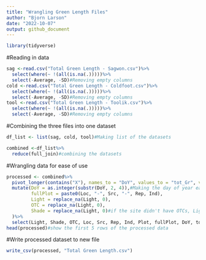 ```yaml
---
title: "Wrangling Green Length Files"
author: "Bjorn Larson"
date: "2022-10-07"
output: github_document
---
```


```r
library(tidyverse)
```

#Reading in data
```r
sag <-read.csv("Total Green Length - Sagwon.csv")%>%
  select(where(~ !(all(is.na(.)))))%>%
  select(-Average, -SD)#Removing empty columns
cold <-read.csv("Total Green Length - Coldfoot.csv")%>%
  select(where(~ !(all(is.na(.)))))%>%
  select(-Average, -SD)#Removing empty columns
tool <-read.csv("Total Green Length - Toolik.csv")%>%
  select(where(~ !(all(is.na(.)))))%>%
  select(-Average, -SD)#Removing empty columns
```

#Combining the three files into one dataset
```r
df_list <- list(sag, cold, tool)#Making list of the datasets

combined <-df_list%>%
  reduce(full_join)#combining the datasets
```
#Wrangling data for ease of use
```r
processed <- combined%>%
  pivot_longer(contains("X"), names_to = "DoY", values_to = "tot_Gr", values_drop_na = TRUE)%>%
  mutate(DoY = as.integer(substr(DoY, 2, 4)),#Making the day of year easy to use as a variable
         fullPlot = paste0(Loc, "-", Src, "-", Rep, Ind),
         Light = replace_na(Light, 0),
         OTC = replace_na(Light, 0),
         Shade = replace_na(Light, 0)#if the site didn't have OTCs, Lights, or Shades, marks as 0 instead of NA
  )%>%
  select(Light, Shade, OTC, Loc, Src, Rep, Ind, Plot, fullPlot, DoY, tot_Gr)
head(processed)#show the first 5 rows of the processed data
```

#Write processed dataset to new file
```r
write_csv(processed, "Total Green Length.csv")
```


